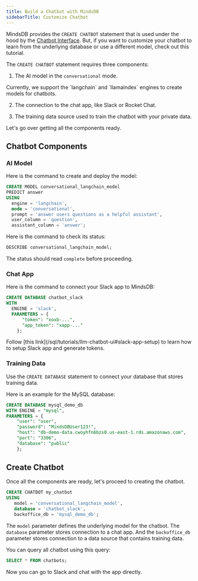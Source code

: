 ```yaml
---
title: Build a Chatbot with MindsDB
sidebarTitle: Customize Chatbot
---
```


MindsDB provides the `CREATE CHATBOT` statement that is used under the hood by the [Chatbot Interface](/sql/tutorials/llm-chatbot-ui). But, if you want to customize your chatbot to learn from the underlying database or use a different model, check out this tutorial.

The `CREATE CHATBOT` statement requires three components:

1. The AI model in the `conversational` mode.

<Note>
Currently, we support the `langchain` and `llamaindex` engines to create models for chatbots.
</Note>

2. The connection to the chat app, like Slack or Rocket Chat.

3. The training data source used to train the chatbot with your private data.

Let's go over getting all the components ready.

## Chatbot Components

### AI Model

Here is the command to create and deploy the model:

```sql
CREATE MODEL conversational_langchain_model
PREDICT answer
USING
  engine = 'langchain',
  mode = 'conversational',
  prompt = 'answer users questions as a helpful assistant',
  user_column = 'question',
  assistant_column = 'answer';
```

Here is the command to check its status:

```sql
DESCRIBE conversational_langchain_model;
```

The status should read `complete` before proceeding.

### Chat App

Here is the command to connect your Slack app to MindsDB:

```sql
CREATE DATABASE chatbot_slack
WITH
  ENGINE = 'slack',
  PARAMETERS = {
      "token": "xoxb-...",
      "app_token": "xapp-..."
    };
```

<Tip>
Follow [this link](/sql/tutorials/llm-chatbot-ui#slack-app-setup) to learn how to setup Slack app and generate tokens.
</Tip>

### Training Data

Use the `CREATE DATABASE` statement to connect your database that stores training data.

Here is an example for the MySQL database:

```sql
CREATE DATABASE mysql_demo_db
WITH ENGINE = "mysql",
PARAMETERS = {
    "user": "user",
    "password": "MindsDBUser123!",
    "host": "db-demo-data.cwoyhfn6bzs0.us-east-1.rds.amazonaws.com",
    "port": "3306",
    "database": "public"
    };
```

## Create Chatbot

Once all the components are ready, let's proceed to creating the chatbot.

```sql
CREATE CHATBOT my_chatbot
USING
   model = 'conversational_langchain_model',
   database = 'chatbot_slack',
   backoffice_db = 'mysql_demo_db';
```

The `model` parameter defines the underlying model for the chatbot. The `database` parameter stores connection to a chat app. And the `backoffice_db` parameter stores connection to a data source that contains training data.

You can query all chatbot using this query:

```sql
SELECT * FROM chatbots;
```

Now you can go to Slack and chat with the app directly.
